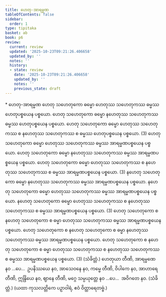 ```yaml
---
title: ဟေတု-အာရမ္မဏ
tableOfContents: false
sidebar:
  order: 1
type: tipitaka
basket: ab
book: p6
review:
  current: review
  updated: '2025-10-23T09:21:26.406658'
  updated_by: ''
  notes: ''
  history:
  - state: review
    date: '2025-10-23T09:21:26.406658'
    updated_by: ''
    notes: ''
    previous_state: draft
---
```



<ReviewStatus review={frontmatter.review} showDetails={true} />

<HypothesisAnnotation frontmatter={frontmatter} />

<DynamicBreadcrumb />

<Paragraph type="center" book="p6">
* ဟေတု-အာရမ္မဏ
</Paragraph>

<Division number="6" book="p6" e="ch" v="39" p="40">

<Paragraph number="11" book="p6">
ဟေတု သဟေတုကော ဓမ္မော ဟေတုဿ သဟေတုကဿ ဓမ္မဿ ဟေတုပစ္စယေန ပစ္စယော. ဟေတု သဟေတုကော ဓမ္မော နဟေတုဿ သဟေတုကဿ ဓမ္မဿ ဟေတုပစ္စယေန ပစ္စယော. ဟေတု သဟေတုကော ဓမ္မော ဟေတုဿ သဟေတုကဿ စ နဟေတုဿ သဟေတုကဿ စ ဓမ္မဿ ဟေတုပစ္စယေန ပစ္စယော. (3)
</Paragraph>

</Division>
<Division number="7" book="p6" e="ch" v="39" p="40">

<Paragraph number="12" book="p6">
ဟေတု သဟေတုကော ဓမ္မော ဟေတုဿ သဟေတုကဿ ဓမ္မဿ အာရမ္မဏပစ္စယေန ပစ္စယော. ဟေတု သဟေတုကော ဓမ္မော နဟေတုဿ သဟေတုကဿ ဓမ္မဿ အာရမ္မဏပစ္စယေန ပစ္စယော. ဟေတု သဟေတုကော ဓမ္မော ဟေတုဿ သဟေတုကဿ စ နဟေတုဿ သဟေတုကဿ စ ဓမ္မဿ အာရမ္မဏပစ္စယေန ပစ္စယော. (3)
</Paragraph>

<Paragraph number="13" book="p6">
နဟေတု သဟေတုကော ဓမ္မော နဟေတုဿ သဟေတုကဿ ဓမ္မဿ အာရမ္မဏပစ္စယေန ပစ္စယော. နဟေတု သဟေတုကော ဓမ္မော ဟေတုဿ သဟေတုကဿ ဓမ္မဿ အာရမ္မဏပစ္စယေန ပစ္စယော. နဟေတု သဟေတုကော ဓမ္မော ဟေတုဿ သဟေတုကဿ စ နဟေတုဿ သဟေတုကဿ စ ဓမ္မဿ အာရမ္မဏပစ္စယေန ပစ္စယော. (3)
</Paragraph>

<Paragraph number="14" book="p6">
ဟေတု သဟေတုကော စ နဟေတု သဟေတုကော စ ဓမ္မာ ဟေတုဿ သဟေတုကဿ ဓမ္မဿ အာရမ္မဏပစ္စယေန ပစ္စယော. ဟေတု သဟေတုကော စ နဟေတု သဟေတုကော စ ဓမ္မာ နဟေတုဿ သဟေတုကဿ ဓမ္မဿ အာရမ္မဏပစ္စယေန ပစ္စယော. ဟေတု သဟေတုကော စ နဟေတု သဟေတုကော စ ဓမ္မာ ဟေတုဿ သဟေတုကဿ စ နဟေတုဿ သဟေတုကဿ စ ဓမ္မဿ အာရမ္မဏပစ္စယေန ပစ္စယော. (3) (သံခိတ္တံ.)
</Paragraph>

</Division>
<Division number="8" book="p6" e="ch" v="39" p="41">

<Paragraph number="15" book="p6">
ဟေတုယာ တီဏိ, အာရမ္မဏေ နဝ …ပေ…  ဥပနိဿယေ နဝ, အာသေဝနေ နဝ, ကမ္မေ တီဏိ, ဝိပါကေ နဝ, အာဟာရေ တီဏိ, ဣန္ဒြိယေ နဝ, ဈာနေ တီဏိ, မဂ္ဂေ သမ္ပယုတ္တေ နဝ …ပေ…  အဝိဂတေ နဝ. (သံခိတ္တံ.)
</Paragraph>

<Paragraph number="16" book="p6">
(ယထာ ကုသလတ္တိကေ ပဉှာဝါရံ, ဧဝံ ဝိတ္ထာရေတဗ္ဗံ.)
</Paragraph>
</Division>